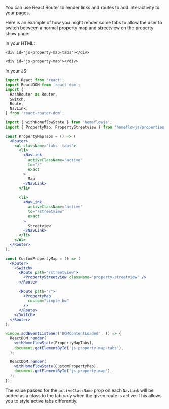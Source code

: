You can use React Router to render links and routes to add interactivity to your pages.

Here is an example of how you might render some tabs to allow the user to switch between a normal property map and streetview on the property show page:

In your HTML:

```
<div id="js-property-map-tabs"></div>

<div id="js-property-map"></div>
```

In your JS:

```jsx
import React from 'react';
import ReactDOM from 'react-dom';
import {
  HashRouter as Router,
  Switch,
  Route,
  NavLink,
} from 'react-router-dom';

import { withHomeflowState } from 'homeflowjs';
import { PropertyMap, PropertyStreetview } from 'homeflowjs/properties';

const PropertyMapTabs = () => (
  <Router>
    <ul className="tabs--tabs">
      <li>
        <NavLink
          activeClassName="active"
          to="/"
          exact
        >
          Map
        </NavLink>
      </li>

      <li>
        <NavLink
          activeClassName="active"
          to="/streetview"
          exact
        >
          Streetview
        </NavLink>
      </li>
    </ul>
  </Router>
);

const CustomPropertyMap = () => (
  <Router>
    <Switch>
      <Route path="/streetview">
        <PropertyStreetview className="property-streetview" />
      </Route>

      <Route path="/">
        <PropertyMap
          custom="simple_bw"
        />
      </Route>
    </Switch>
  </Router>
);

window.addEventListener('DOMContentLoaded', () => {
  ReactDOM.render(
    withHomeflowState(PropertyMapTabs),
    document.getElementById('js-property-map-tabs'),
  );

  ReactDOM.render(
    withHomeflowState(CustomPropertyMap),
    document.getElementById('js-property-map'),
  );
});
```

The value passed for the `activeClassName` prop on each `NavLink` will be added as a class to the tab _only_ when the given route is active. This allows you to style active tabs differently.
